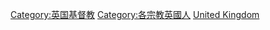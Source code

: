 [[Category:英国基督教|Category:英国基督教]]
[[Category:各宗教英國人|Category:各宗教英國人]]
[[Category:各國基督徒|United Kingdom]]